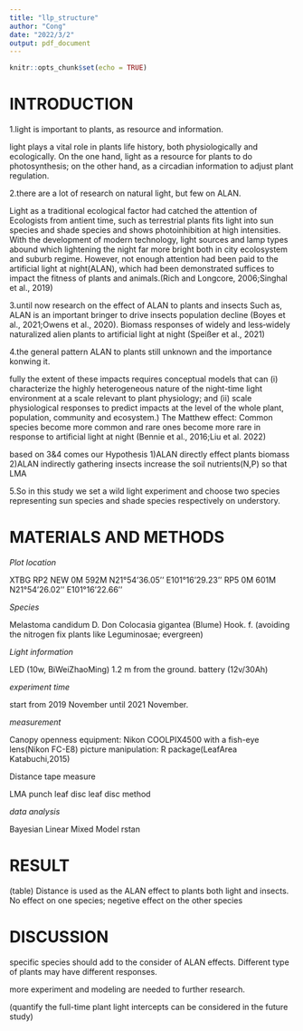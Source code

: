 ```yaml
---
title: "llp_structure"
author: "Cong"
date: "2022/3/2"
output: pdf_document
---
```


```r
knitr::opts_chunk$set(echo = TRUE)
```

# INTRODUCTION

1.light is important to plants, as resource and information.

light plays a vital role in plants life history, both physiologically and ecologically.
On the one hand, light as a resource for plants to do photosynthesis; on the other hand, as a circadian information to adjust plant regulation.


2.there are a lot of research on natural light, but few on ALAN.

Light as a traditional ecological factor had catched the attention of Ecologists from antient time, such as terrestrial plants fits light into sun species and shade species and shows photoinhibition at high intensities.
With the development of modern technology, light sources and lamp types abound which lightening the night far more bright both in city ecolosystem and suburb regime.
However, not enough attention had been paid to the artificial light at night(ALAN), which had been demonstrated suffices to impact the fitness of plants and animals.(Rich and Longcore, 2006;Singhal et al., 2019)


3.until now research on the effect of ALAN to plants and insects
Such as, ALAN is an important bringer to drive insects population decline  (Boyes et al., 2021;Owens et al., 2020).
Biomass responses of widely and less‐widely naturalized alien plants to artificial light at night
(Speißer et al., 2021)


4.the general pattern ALAN to plants still unknown and the importance konwing it.

fully the extent of these impacts requires conceptual models that can (i) characterize the highly
heterogeneous nature of the night-time light environment at a scale relevant to plant physiology; and
(ii) scale physiological responses to predict impacts at the level of the whole plant, population, community
and ecosystem.)
The Matthew effect: Common species become more common and rare ones become more rare in response to artificial light at night
(Bennie et al., 2016;Liu et al. 2022)

based on 3&4 comes our Hypothesis 
1)ALAN directly effect plants biomass
2)ALAN indirectly gathering insects increase the soil nutrients(N,P) so that LMA

5.So in this study we set a wild light experiment and choose two species representing sun species and shade species respectively on understory.



# MATERIALS AND METHODS

*Plot location*

XTBG 
RP2 NEW 0M	592M	N21°54'36.05''	E101°16'29.23''
RP5 0M	601M	N21°54'26.02''	E101°16'22.66''

*Species*

Melastoma candidum D. Don
Colocasia gigantea (Blume) Hook. f.
(avoiding the nitrogen fix plants like Leguminosae; evergreen)

*Light information*

LED (10w, BiWeiZhaoMing)
1.2 m from the ground. 
battery (12v/30Ah)

*experiment time*

start from 2019 November until 2021 November.

*measurement*

Canopy openness 
equipment: Nikon COOLPIX4500 with a fish-eye lens(Nikon FC-E8)
picture manipulation: R package(LeafArea Katabuchi,2015)

Distance 
tape measure

LMA
punch leaf disc
leaf disc method

*data analysis*

Bayesian Linear Mixed Model 
rstan 


# RESULT
(table)
Distance is used as the ALAN effect to plants both light and insects.
No effect on one species;
negetive effect on the other species

# DISCUSSION
specific species should add to the consider of ALAN effects.
Different type of plants may have different responses.

more experiment and modeling are needed to further research.

(quantify the full-time plant light intercepts can be considered in the future study)


